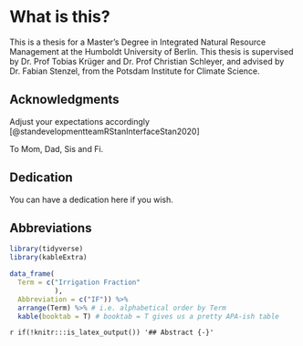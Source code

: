 # What is this? {.unnumbered}

This is a thesis for a Master's Degree in Integrated Natural Resource Management at the Humboldt University of Berlin. This thesis is supervised by Dr. Prof Tobias Krüger and Dr. Prof Christian Schleyer, and advised by Dr. Fabian Stenzel, from the Potsdam Institute for Climate Science.

## Acknowledgments {-}

Adjust your expectations accordingly [@standevelopmentteamRStanInterfaceStan2020]

To Mom, Dad, Sis and Fi.

## Dedication {-}

You can have a dedication here if you wish.

## Abbreviations {-}

```r
library(tidyverse)
library(kableExtra)
```

```r
data_frame(
  Term = c("Irrigation Fraction"
           ),
  Abbreviation = c("IF")) %>%
  arrange(Term) %>% # i.e. alphabetical order by Term
  kable(booktab = T) # booktab = T gives us a pretty APA-ish table
```

`r if(!knitr:::is_latex_output()) '## Abstract {-}'`
